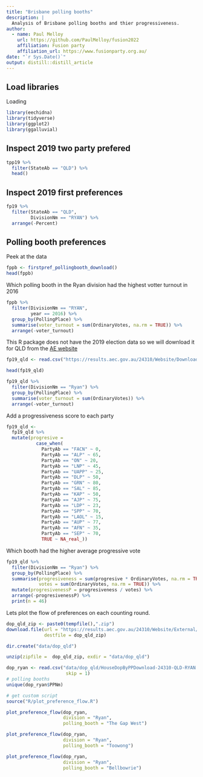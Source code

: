 ```yaml
---
title: "Brisbane polling booths"
description: |
  Analysis of Brisbane polling booths and thier progressiveness.
author:
  - name: Paul Melloy 
    url: https://github.com/PaulMelloy/fusion2022
    affiliation: Fusion party 
    affiliation_url: https://www.fusionparty.org.au/
date: "`r Sys.Date()`"
output: distill::distill_article
---
```


## Load libraries
Loading 
```r
library(eechidna)
library(tidyverse)
library(ggplot2)
library(ggalluvial)
```

## Inspect 2019 two party prefered  

```r
tpp19 %>%
  filter(StateAb == "QLD") %>%
  head()
```

## Inspect 2019 first preferences  

```r
fp19 %>%
  filter(StateAb == "QLD",
         DivisionNm == "RYAN") %>%
  arrange(-Percent)
```


## Polling booth preferences  

Peek at the data  

```r
fppb <- firstpref_pollingbooth_download()
head(fppb)
```

Which polling booth in the Ryan division had the highest votter turnout in 2016

```r
fppb %>%
  filter(DivisionNm == "RYAN",
         year == 2016) %>%
  group_by(PollingPlace) %>%
  summarise(voter_turnout = sum(OrdinaryVotes, na.rm = TRUE)) %>%
  arrange(-voter_turnout)
```
This R package does not have the 2019 election data so we will download it for QLD from the [AE website](https://results.aec.gov.au/24310/Website/HouseDownloadsMenu-24310-Csv.htm.)  

```r
fp19_qld <- read.csv("https://results.aec.gov.au/24310/Website/Downloads/HouseStateFirstPrefsByPollingPlaceDownload-24310-QLD.csv",skip = 1)

head(fp19_qld)
```

```r
fp19_qld %>%
  filter(DivisionNm == "Ryan") %>%
  group_by(PollingPlace) %>%
  summarise(voter_turnout = sum(OrdinaryVotes)) %>%
  arrange(-voter_turnout)
```


Add a progressiveness score to each party

```r
fp19_qld <-
  fp19_qld %>%
  mutate(progresive =
           case_when(
             PartyAb == "FACN" ~ 0,
             PartyAb == "ALP" ~ 65,
             PartyAb == "ON" ~ 20,
             PartyAb == "LNP" ~ 45,
             PartyAb == "UAPP" ~ 25,
             PartyAb == "DLP" ~ 50,
             PartyAb == "GRN" ~ 80,
             PartyAb == "SAL" ~ 85,
             PartyAb == "KAP" ~ 50,
             PartyAb == "AJP" ~ 75,
             PartyAb == "LDP" ~ 23,
             PartyAb == "SPP" ~ 70,
             PartyAb == "LAOL" ~ 15,
             PartyAb == "AUP" ~ 77,
             PartyAb == "AFN" ~ 35,
             PartyAb == "SEP" ~ 70,
             TRUE ~ NA_real_))
```

Which booth had the higher average progressive vote

```r
fp19_qld %>%
  filter(DivisionNm == "Ryan") %>%
  group_by(PollingPlace) %>%
  summarise(progresiveness = sum(progresive * OrdinaryVotes, na.rm = TRUE),
            votes = sum(OrdinaryVotes, na.rm = TRUE)) %>%
  mutate(progresivenessP = progresiveness / votes) %>%
  arrange(-progresivenessP) %>%
  print(n = 46)
```



Lets plot the flow of preferences on each counting round.

```r

dop_qld_zip <- paste0(tempfile(),".zip")
download.file(url = "https://results.aec.gov.au/24310/Website/External/HouseDopByPPDownload-24310-QLD.zip",
              destfile = dop_qld_zip)

dir.create("data/dop_qld")

unzip(zipfile =  dop_qld_zip, exdir = "data/dop_qld")

dop_ryan <- read.csv("data/dop_qld/HouseDopByPPDownload-24310-QLD-RYAN.csv",
                      skip = 1)
# polling booths
unique(dop_ryan$PPNm)

# get custom script
source("R/plot_preference_flow.R")

plot_preference_flow(dop_ryan,
                     division = "Ryan",
                     polling_booth = "The Gap West")


```


```r
plot_preference_flow(dop_ryan,
                     division = "Ryan",
                     polling_booth = "Toowong")
```

```r
plot_preference_flow(dop_ryan,
                     division = "Ryan",
                     polling_booth = "Bellbowrie")
```